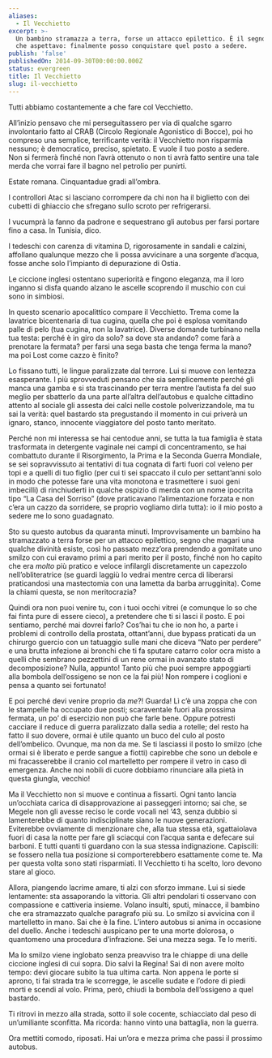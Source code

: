 ```yaml
---
aliases:
  - Il Vecchietto
excerpt: >-
  Un bambino stramazza a terra, forse un attacco epilettico. È il segno divino
  che aspettavo: finalmente posso conquistare quel posto a sedere.
publish: 'false'
publishedOn: 2014-09-30T00:00:00.000Z
status: evergreen
title: Il Vecchietto
slug: il-vecchietto
---
```

Tutti abbiamo costantemente a che fare col Vecchietto.

All’inizio pensavo che mi perseguitassero per via di qualche sgarro involontario fatto al CRAB (Circolo Regionale Agonistico di Bocce), poi ho compreso una semplice, terrificante verità: il Vecchietto non risparmia nessuno; è democratico, preciso, spietato. E vuole il tuo posto a sedere. Non si fermerà finché non l’avrà ottenuto o non ti avrà fatto sentire una tale merda che vorrai fare il bagno nel petrolio per punirti.

Estate romana. Cinquantadue gradi all’ombra.

I controllori Atac si lasciano corrompere da chi non ha il biglietto con dei cubetti di ghiaccio che sfregano sullo scroto per refrigerarsi.

I vucumprà la fanno da padrone e sequestrano gli autobus per farsi portare fino a casa. In Tunisia, dico.

I tedeschi con carenza di vitamina D, rigorosamente in sandali e calzini, affollano qualunque mezzo che li possa avvicinare a una sorgente d’acqua, fosse anche solo l’impianto di depurazione di Ostia.

Le ciccione inglesi ostentano superiorità e fingono eleganza, ma il loro inganno si disfa quando alzano le ascelle scoprendo il muschio con cui sono in simbiosi.

In questo scenario apocalittico compare il Vecchietto. Trema come la lavatrice bicentenaria di tua cugina, quella che poi è esplosa vomitando palle di pelo (tua cugina, non la lavatrice). Diverse domande turbinano nella tua testa: perché è in giro da solo? sa dove sta andando? come farà a prenotare la fermata? per farsi una sega basta che tenga ferma la mano? ma poi Lost come cazzo è finito?

Lo fissano tutti, le lingue paralizzate dal terrore. Lui si muove con lentezza esasperante. I più sprovveduti pensano che sia semplicemente perché gli manca una gamba e si sta trascinando per terra mentre l’autista fa del suo meglio per sbatterlo da una parte all’altra dell’autobus e qualche cittadino attento al sociale gli assesta dei calci nelle costole polverizzandole, ma tu sai la verità: quel bastardo sta pregustando il momento in cui priverà un ignaro, stanco, innocente viaggiatore del posto tanto meritato.

Perché non mi interessa se hai centodue anni, se tutta la tua famiglia è stata trasformata in detergente vaginale nei campi di concentramento, se hai combattuto durante il Risorgimento, la Prima e la Seconda Guerra Mondiale, se sei sopravvissuto ai tentativi di tua cognata di farti fuori col veleno per topi e a quelli di tuo figlio (per cui ti sei spaccato il culo per settant’anni solo in modo che potesse fare una vita monotona e trasmettere i suoi geni imbecilli) di rinchiuderti in qualche ospizio di merda con un nome ipocrita tipo “La Casa del Sorriso” (dove praticavano l’alimentazione forzata e non c’era un cazzo da sorridere, se proprio vogliamo dirla tutta): io il mio posto a sedere me lo sono guadagnato.

Sto su questo autobus da quaranta minuti. Improvvisamente un bambino ha stramazzato a terra forse per un attacco epilettico, segno che magari una qualche divinità esiste, così ho passato mezz’ora prendendo a gomitate uno smilzo con cui eravamo primi a pari merito per il posto, finché non ho capito che era _molto_ più pratico e veloce infilargli discretamente un capezzolo nell’obliteratrice (se guardi laggiù lo vedrai mentre cerca di liberarsi praticandosi una mastectomia con una lametta da barba arrugginita). Come la chiami questa, se non meritocrazia?

Quindi ora non puoi venire tu, con i tuoi occhi vitrei (e comunque lo so che fai finta pure di essere cieco), a pretendere che ti si lasci il posto. E poi sentiamo, perché mai dovrei farlo? Cos’hai tu che io non ho, a parte i problemi di controllo della prostata, ottant’anni, due bypass praticati da un chirurgo guercio con un tatuaggio sulle mani che diceva “Nato per perdere” e una brutta infezione ai bronchi che ti fa sputare catarro color ocra misto a quelli che sembrano pezzettini di un rene ormai in avanzato stato di decomposizione? Nulla, appunto! Tanto più che puoi sempre appoggiarti alla bombola dell’ossigeno se non ce la fai più! Non rompere i coglioni e pensa a quanto sei fortunato!

E poi perché devi venire proprio da _me_?! Guarda! Lì c’è una zoppa che con le stampelle ha occupato due posti; scaraventale fuori alla prossima fermata, un po’ di esercizio non può che farle bene. Oppure potresti cacciare il reduce di guerra paralizzato dalla sedia a rotelle; del resto ha fatto il suo dovere, ormai è utile quanto un buco del culo al posto dell’ombelico. Ovunque, ma non da me. Se ti lasciassi il posto lo smilzo (che ormai si è liberato e perde sangue a fiotti) capirebbe che sono un debole e mi fracasserebbe il cranio col martelletto per rompere il vetro in caso di emergenza. Anche noi nobili di cuore dobbiamo rinunciare alla pietà in questa giungla, vecchio!

Ma il Vecchietto non si muove e continua a fissarti. Ogni tanto lancia un’occhiata carica di disapprovazione ai passeggeri intorno; sai che, se Megele non gli avesse reciso le corde vocali nel ‘43, senza dubbio si lamenterebbe di quanto indisciplinate siano le nuove generazioni. Eviterebbe ovviamente di menzionare che, alla tua stessa età, sgattaiolava fuori di casa la notte per fare gli sciacqui con l’acqua santa e defecare sui barboni. E tutti quanti ti guardano con la sua stessa indignazione. Capiscili: se fossero nella tua posizione si comporterebbero esattamente come te. Ma per questa volta sono stati risparmiati. Il Vecchietto ti ha scelto, loro devono stare al gioco.

Allora, piangendo lacrime amare, ti alzi con sforzo immane. Lui si siede lentamente: sta assaporando la vittoria. Gli altri pendolari ti osservano con compassione e cattiveria insieme. Volano insulti, sputi, minacce, il bambino che era stramazzato qualche paragrafo più su. Lo smilzo si avvicina con il martelletto in mano. Sai che è la fine. L’intero autobus si anima in occasione del duello. Anche i tedeschi auspicano per te una morte dolorosa, o quantomeno una procedura d’infrazione. Sei una mezza sega. Te lo meriti.

Ma lo smilzo viene inglobato senza preavviso tra le chiappe di una delle ciccione inglesi di cui sopra. Dio salvi la Regina! Sai di non avere molto tempo: devi giocare subito la tua ultima carta. Non appena le porte si aprono, ti fai strada tra le scorregge, le ascelle sudate e l’odore di piedi morti e scendi al volo. Prima, però, chiudi la bombola dell’ossigeno a quel bastardo.

Ti ritrovi in mezzo alla strada, sotto il sole cocente, schiacciato dal peso di un’umiliante sconfitta. Ma ricorda: hanno vinto una battaglia, non la guerra.

Ora mettiti comodo, riposati. Hai un’ora e mezza prima che passi il prossimo autobus.
